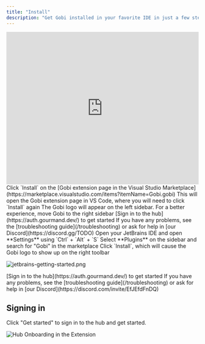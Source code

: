 ```yaml
---
title: "Install"
description: "Get Gobi installed in your favorite IDE in just a few steps."
---
```


<iframe
  width="100%"
  height="400"
  src="https://www.youtube.com/embed/gjekTru4Cg4"
  title="Install Gobi VS Code Extension"
  frameborder="0"
  allow="accelerometer; autoplay; clipboard-write; encrypted-media; gyroscope; picture-in-picture"
  allowfullscreen
></iframe>

<Tabs>
<Tab title="VS Code">

<Steps>
<Step title="Install from Marketplace">
Click `Install` on the [Gobi extension page in the Visual Studio Marketplace](https://marketplace.visualstudio.com/items?itemName=Gobi.gobi)
</Step>

<Step title="Install in VS Code">
  This will open the Gobi extension page in VS Code, where you will need to
  click `Install` again
</Step>

<Step title="Move to Right Sidebar">
The Gobi logo will appear on the left sidebar. For a better experience, move Gobi to the right sidebar

</Step>

<Step title="Sign In">
[Sign in to the hub](https://auth.gourmand.dev/) to get started
</Step>
</Steps>

<Info>
  If you have any problems, see the [troubleshooting guide](/troubleshooting) or
  ask for help in [our Discord](https://discord.gg/TODO)
</Info>

</Tab>

<Tab title="JetBrains">

<Steps>
<Step title="Open Settings">
Open your JetBrains IDE and open **Settings** using `Ctrl` + `Alt` + `S`
</Step>

<Step title="Find Gobi Plugin">
  Select **Plugins** on the sidebar and search for "Gobi" in the marketplace
</Step>

<Step title="Install Plugin">
Click `Install`, which will cause the Gobi logo to show up on the right toolbar

![jetbrains-getting-started.png](/images/getting-started/images/jetbrains-getting-started-d62b7edee1cdd58508c5075faf285955.png)

</Step>

<Step title="Sign In">
[Sign in to the hub](https://auth.gourmand.dev/) to get started
</Step>
</Steps>

<Info>
  If you have any problems, see the [troubleshooting guide](/troubleshooting) or
  ask for help in [our Discord](https://discord.com/invite/EfJEfdFnDQ)
</Info>

</Tab>
</Tabs>

## Signing in

Click "Get started" to sign in to the hub and get started.

![Hub Onboarding in the Extension](../images/getting-started/images/hub-onboarding-card-81abd457b6d131c4b0aa89a5a6d647d3.png)
